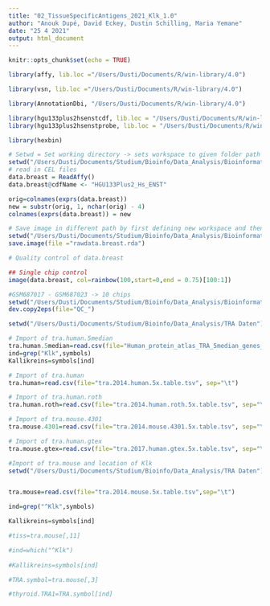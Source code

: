 ---
title: "02_TissueSpecificAntigens_2021_Klk_1.0"
author: "Anouk Dupé, David Eckey, Dustin Schilling, Maria Yemane"
date: "25 4 2021"
output: html_document
---

```{r setup, include=FALSE}
knitr::opts_chunk$set(echo = TRUE)
```

```{r}
library(affy, lib.loc ="/Users/Dusti/Documents/R/win-library/4.0")

library(vsn, lib.loc ="/Users/Dusti/Documents/R/win-library/4.0")

library(AnnotationDbi, "/Users/Dusti/Documents/R/win-library/4.0")

library(hgu133plus2hsenstcdf, lib.loc = "/Users/Dusti/Documents/R/win-library/4.0")
library(hgu133plus2hsenstprobe, lib.loc = "/Users/Dusti/Documents/R/win-library/4.0")

library(hexbin)
```

```{r}
# Setwd = Set working directory -> sets workspace to given folder path
setwd("/Users/Dusti/Documents/Studium/Bioinfo/Data_Analysis/Bioinformatik TRA Projekt/The role of Klk in cancer/rawdata/rawdata breast GSE27830")
# read in CEL files
data.breast = ReadAffy()
data.breast@cdfName <- "HGU133Plus2_Hs_ENST"

orig=colnames(exprs(data.breast))
new = substr(orig, 1, nchar(orig) - 4)
colnames(exprs(data.breast)) = new

# Save image in different path by first defining new workspace and then saving the data
setwd("/Users/Dusti/Documents/Studium/Bioinfo/Data_Analysis/Bioinformatik TRA Projekt/The role of Klk in cancer/sessions/rda")
save.image(file ="rawdata.breast.rda")
```
```{r}
# Quality control of data.breast

## Single chip control
image(data.breast, col=rainbow(100,start=0,end = 0.75)[100:1])

#GSM687017 - GSM687023 -> 10 chips
setwd("/Users/Dusti/Documents/Studium/Bioinfo/Data_Analysis/Bioinformatik TRA Projekt/The role of Klk in cancer/plots")
dev.copy2eps(file="QC_")

```



```{r}

setwd("/Users/Dusti/Documents/Studium/Bioinfo/Data_Analysis/TRA Daten")

# Import of tra.human.5median
tra.human.5median=read.csv(file="Human_protein_atlas_TRA_5median_genes_annotated.tsv", sep="\t")
ind=grep("Klk",symbols)
Kallikreins=symbols[ind]

# Import of tra.human
tra.human=read.csv(file="tra.2014.human.5x.table.tsv", sep="\t")

# Import of tra.human.roth
tra.human.roth=read.csv(file="tra.2014.human.roth.5x.table.tsv", sep="\t")

# Import of tra.mouse.4301
tra.mouse.4301=read.csv(file="tra.2014.mouse.4301.5x.table.tsv", sep="\t")

# Import of tra.human.gtex
tra.mouse.gtex=read.csv(file="tra.2017.human.gtex.5x.table.tsv", sep="\t")


```

```{r}

#Import of tra.mouse and location of Klk
setwd("/Users/Dusti/Documents/Studium/Bioinfo/Data_Analysis/TRA Daten")


tra.mouse=read.csv(file="tra.2014.mouse.5x.table.tsv",sep="\t")

ind=grep("^Klk",symbols)

Kallikreins=symbols[ind]

#tiss=tra.mouse[,11]

#ind=which("^Klk")
  
#Kallikreins=symbols[ind]

#TRA.symbol=tra.mouse[,3]

#thyroid.TRA1=TRA.symbol[ind]
```



